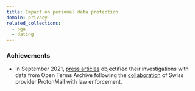 ```yaml
---
title: Impact on personal data protection
domain: privacy
related_collections:
  - pga
  - dating
---
```


### Achievements

- In September 2021, [press articles](https://techcrunch.com/2021/09/06/protonmail-logged-ip-address-of-french-activist-after-order-by-swiss-authorities/) objectified their investigations with data from Open Terms Archive following the [collaboration](https://opentermsarchive.org/case-studies/protonmail-clarifies-its-privacy-policies) of Swiss provider ProtonMail with law enforcement.
